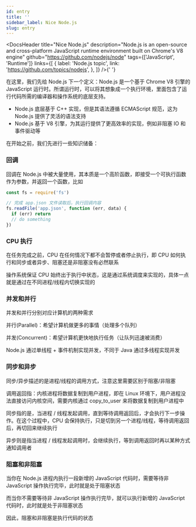 ```yaml
---
id: entry
title: ''
sidebar_label: Nice Node.js
slug: entry
---
```



<DocsHeader
  title="Nice Node.js"
  description="Node.js is an open-source and cross-platform JavaScript runtime environment built on Chrome's V8 engine"
  github="https://github.com/nodejs/node"
  tags={['JavaScript', 'Runtime']}
  links={[
    {
      label: 'Node.js topic',
      link: 'https://github.com/topics/nodejs',
    },
  ]}
/>{' '}

在这里，我们先给 Node.js 下一个定义：Node.js 是一个基于 Chrome V8 引擎的 JavaScript 运行时。所谓运行时，可以将其想象成一个执行环境，里面包含了运行代码所需的编译器和操作系统的底层支持。

- Node.js 底层基于 C++ 实现，但是其语法遵循 ECMAScript 规范，这为 Node.js 提供了灵活的语法支持
- Node.js 基于 V8 引擎，为其运行提供了更高效率的实现，例如非阻塞 IO 和事件驱动等

在开始之前，我们先进行一些知识储备：

### 回调

回调在 Node.js 中被大量使用，其本质是一个高阶函数，即接受一个可执行函数作为参数，并返回一个函数，比如

```javascript
const fs = require('fs')

// 完成 app.json 文件读取后，执行回调内容
fs.readFile('app.json', function (err, data) {
  if (err) return
  // do something
})
```

### CPU 执行

在任务完成之前，CPU 在任何情况下都不会暂停或者停止执行，即 CPU 如何执行和同步或者异步、阻塞还是非阻塞没有必然联系

操作系统保证 CPU 始终出于执行中状态，这是通过系统调度来实现的，具体一点就是通过在不同进程/线程内切换实现的

### 并发和并行

并发和并行分别对应计算机的两种需求

并行(Parallel)：希望计算机做更多的事情（处理多个队列）

并发(Concurrent)：希望计算机更快地执行任务（让队列迅速被消费）

Node.js 通过单线程 + 事件机制实现并发，不同于 Java 通过多线程实现并发

### 同步和异步

同步/异步描述的是进程/线程的调用方式，注意这里需要区别于阻塞/非阻塞

调用返回指：内核进程将数据复制到用户进程，即在 Linux 环境下，用户进程没法直接访问内核空间，需要内核通过 copy_to_user 来将数据复制到用户进程中

同步指的是，当进程 / 线程发起调用，直到等待调用返回后，才会执行下一步操作。在这个过程中，CPU 会保持执行，只是切到另一个进程/线程，等待调用返回后，再切回来继续执行

异步则是指当进程 / 线程发起调用时，会继续执行，等到调用返回时再以某种方式通知调用者

### 阻塞和非阻塞

当你在 Node.js 进程内执行一段新增的 JavaScript 代码时，需要等待非 JavaScript 操作执行完毕，此时就是处于阻塞状态

而当你不需要等待非 JavaScript 操作执行完毕，就可以执行新增的 JavaScript 代码时，此时就是处于非阻塞状态

因此，阻塞和非阻塞是执行代码的状态
